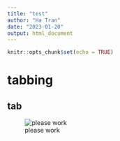 ---
title: "test"
author: "Ha Tran"
date: "2023-01-20"
output: html_document
---

```{r setup, include=FALSE}
knitr::opts_chunk$set(echo = TRUE)
```
# tabbing {.tabset}
## tab
![please work](C:\Users\tranm\Documents\SRB_2022\2_plots\kegg\pv_1.5_mmu04060.png)
